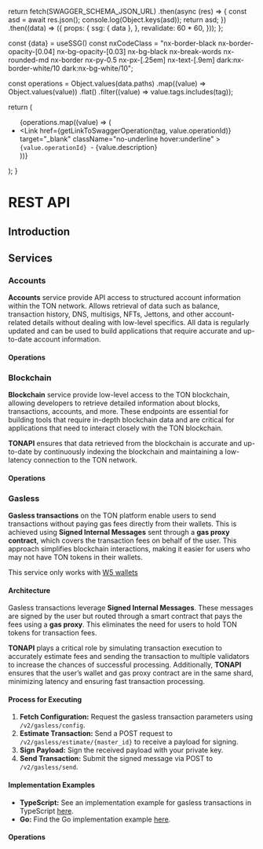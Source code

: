 
  return fetch(SWAGGER_SCHEMA_JSON_URL)
    .then(async (res) => {
      const asd = await res.json();
      console.log(Object.keys(asd));
      return asd;
    })
    .then((data) => ({
      props: {
        ssg: { data },
      },
      revalidate: 60 * 60,
    }));
};

  const {data} = useSSG()
  const nxCodeClass = "nx-border-black nx-border-opacity-[0.04] nx-bg-opacity-[0.03] nx-bg-black nx-break-words nx-rounded-md nx-border nx-py-0.5 nx-px-[.25em] nx-text-[.9em] dark:nx-border-white/10 dark:nx-bg-white/10";
  
  const operations = Object.values(data.paths)
    .map((value) => Object.values(value))
    .flat()
    .filter((value) => value.tags.includes(tag));
  
  return (
    <ul className="pt-4">
      {operations.map((value) => (
        <li key={value.operationId} className="pb-3">
          <Link
            href={getLinkToSwaggerOperation(tag, value.operationId)}
            target="_blank"
            className="no-underline hover:underline"
          >
            <code className={nxCodeClass}>{value.operationId}</code>
          </Link>
          &nbsp;-&nbsp;<span>{value.description}</span>
        </li>
      ))}
    </ul>
  );
}

# REST API

## Introduction

## Services

### Accounts <SwaggerLink tag={SWAGGER_TAGS.ACCOUNTS} />

**Accounts** service provide API access to structured account information within the TON network. Allows retrieval of data such as balance, transaction history, DNS, multisigs, NFTs, Jettons, and other account-related details without dealing with low-level specifics. All data is regularly updated and can be used to build applications that require accurate and up-to-date account information.

#### Operations

<SchemaLoader tag={SWAGGER_TAGS.ACCOUNTS} />

### Blockchain <SwaggerLink tag={SWAGGER_TAGS.BLOCKCHAIN} />

**Blockchain** service provide low-level access to the TON blockchain, allowing developers to retrieve detailed information about blocks, transactions, accounts, and more. These endpoints are essential for building tools that require in-depth blockchain data and are critical for applications that need to interact closely with the TON blockchain.

**TONAPI** ensures that data retrieved from the blockchain is accurate and up-to-date by continuously indexing the blockchain and maintaining a low-latency connection to the TON network.

#### Operations

<SchemaLoader tag={SWAGGER_TAGS.BLOCKCHAIN} />

### Gasless <SwaggerLink tag={SWAGGER_TAGS.GASLESS} />

**Gasless transactions** on the TON platform enable users to send transactions without paying gas fees directly from their wallets. This is achieved using **Signed Internal Messages** sent through a **gas proxy contract**, which covers the transaction fees on behalf of the user. This approach simplifies blockchain interactions, making it easier for users who may not have TON tokens in their wallets.

This service only works with [W5 wallets](https://github.com/tonkeeper/w5/blob/main/Specification.md)

#### Architecture

Gasless transactions leverage **Signed Internal Messages**. These messages are signed by the user but routed through a smart contract that pays the fees using a **gas proxy**. This eliminates the need for users to hold TON tokens for transaction fees.

**TONAPI** plays a critical role by simulating transaction execution to accurately estimate fees and sending the transaction to multiple validators to increase the chances of successful processing. Additionally, **TONAPI** ensures that the user’s wallet and gas proxy contract are in the same shard, minimizing latency and ensuring fast transaction processing.

#### Process for Executing

1. **Fetch Configuration:** Request the gasless transaction parameters using `/v2/gasless/config`.
2. **Estimate Transaction:** Send a POST request to `/v2/gasless/estimate/{master_id}` to receive a payload for signing.
3. **Sign Payload:** Sign the received payload with your private key.
4. **Send Transaction:** Submit the signed message via POST to `/v2/gasless/send`.

#### Implementation Examples

- **TypeScript:** See an implementation example for gasless transactions in TypeScript [here](/tonapi/recipes#gasless-transfer).
- **Go:** Find the Go implementation example [here](/tonapi/recipes#gasless-transfer).

#### Operations

<SchemaLoader tag={SWAGGER_TAGS.GASLESS} />
